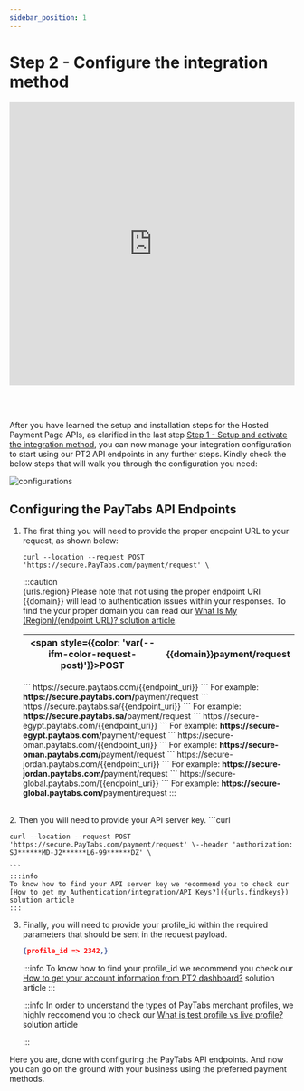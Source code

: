 ```yaml
---
sidebar_position: 1
---
```



# Step 2 - Configure the integration method

<!-- src/Reuesables/APIsIntro.mdx -->


<APIsIntro title="" content="" />

<iframe width="100%" height="500" src="https://www.youtube.com/embed/S7plRZoLmp4" title="INTEGRATIONS: Steps [1,2] - Hosted Payment Page APIs | Setup and configure the integration method" frameborder="0" allow="accelerometer; autoplay; clipboard-write; encrypted-media; gyroscope; picture-in-picture; web-share" referrerpolicy="strict-origin-when-cross-origin" allowfullscreen></iframe>
<!-- Hosted Intro -->

<br /> <br />

After you have learned the setup and installation steps for the Hosted Payment Page APIs, as clarified in the last step [Step 1 - Setup and activate the integration method](../), you can now manage your integration configuration to start using our PT2 API endpoints in any further steps. Kindly check the below steps that will walk you through the configuration you need:

![configurations](@site/src/images/configurations.png)

## Configuring the PayTabs API Endpoints

1. The first thing you will need to provide the proper endpoint URL to your request, as shown below:

    ```curl
    curl --location --request POST 'https://secure.PayTabs.com/payment/request' \
    ```
    :::caution
    <br/>
    {urls.region}
    Please note that not using the proper endpoint URI \{\{domain\}\} will lead to authentication issues within your responses. To find the your proper domain you can read our [What Is My (Region)/(endpoint URL)? solution article]({urls.region}).

    | **<span style={{color: 'var(--ifm-color-request-post)'}}>POST</span>** | \{\{domain\}\}payment/request |
    |----------|-------------------------------|
    <Tabs>
    <TabItem value="UAE" label="UAE" default>
        ```
        https://secure.paytabs.com/{{endpoint_uri}}
        ```
        For example: <b>https:<nolink/>//secure.paytabs.com/</b>payment/request
    </TabItem>
    <TabItem value="KSA" label="KSA">
        ```
        https://secure.paytabs.sa/{{endpoint_uri}}
        ```
        For example: <b>https<nolink/>://secure.paytabs.sa/</b>payment/request
    </TabItem>
        <TabItem value="Egypt" label="Egypt" >
        ```
        https://secure-egypt.paytabs.com/{{endpoint_uri}}
        ```
        For example: <b>https<nolink/>://secure-egypt.paytabs.com/</b>payment/request
    </TabItem>
    <TabItem value="Oman" label="Oman" >
        ```
        https://secure-oman.paytabs.com/{{endpoint_uri}}
        ```
        For example: <b>https<nolink/>://secure-oman.paytabs.com/</b>payment/request
    </TabItem>
    <TabItem value="Jordan" label="Jordan" >
        ```
        https://secure-jordan.paytabs.com/{{endpoint_uri}}
        ```
        For example: <b>https<nolink/>://secure-jordan.paytabs.com/</b>payment/request
    </TabItem>
    <TabItem value="Global" label="Global" >
    ```
    https://secure-global.paytabs.com/{{endpoint_uri}}
    ```
    For example: <b>https<nolink/>://secure-global.paytabs.com/</b>payment/request
    </TabItem>
    </Tabs>
    :::

<br/>
2. Then you will need to provide your API server key.
    ```curl
    
    curl --location --request POST 'https://secure.PayTabs.com/payment/request' \--header 'authorization: SJ******MD-J2******L6-99******DZ' \

    ```   
    :::info
    To know how to find your API server key we recommend you to check our [How to get my Authentication/integration/API Keys?]({urls.findkeys}) solution article
    ::: 

3.  Finally, you will need to provide your profile_id within the required parameters that should be sent in the request payload.
    ```json
    {profile_id => 2342,}
    ```  
    :::info
    To know how to find your profile_id we recommend you check our [How to get your account information from PT2 dashboard?]({urls.findmid}) solution article
    ::: 

    :::info
    In order to understand the types of PayTabs merchant profiles, we highly reccomend you to check our  [What is test profile vs live profile?]({urls.testvslive}) solution article


    ::: 


Here you are, done with configuring the PayTabs API endpoints. And now you can go on the ground with your business using the preferred payment methods.    